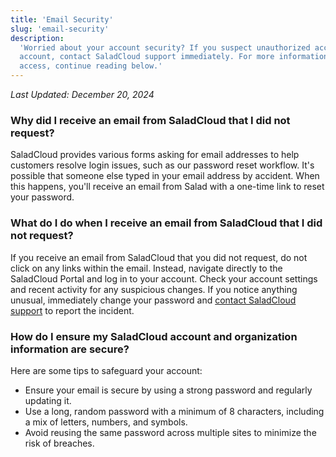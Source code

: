 ```yaml
---
title: 'Email Security'
slug: 'email-security'
description:
  'Worried about your account security? If you suspect unauthorized access or attempts to access your SaladCloud
  account, contact SaladCloud support immediately. For more information on how unauthorized parties might try to gain
  access, continue reading below.'
---
```


*Last Updated: December 20, 2024*


### Why did I receive an email from SaladCloud that I did not request?

SaladCloud provides various forms asking for email addresses to help customers resolve login issues, such as our
password reset workflow. It's possible that someone else typed in your email address by accident. When this happens,
you'll receive an email from Salad with a one-time link to reset your password.

### What do I do when I receive an email from SaladCloud that I did not request?

If you receive an email from SaladCloud that you did not request, do not click on any links within the email. Instead,
navigate directly to the SaladCloud Portal and log in to your account. Check your account settings and recent activity
for any suspicious changes. If you notice anything unusual, immediately change your password and
[contact SaladCloud support](mailto:cloud@salad.com) to report the incident.

### How do I ensure my SaladCloud account and organization information are secure?

Here are some tips to safeguard your account:

- Ensure your email is secure by using a strong password and regularly updating it.
- Use a long, random password with a minimum of 8 characters, including a mix of letters, numbers, and symbols.
- Avoid reusing the same password across multiple sites to minimize the risk of breaches.
